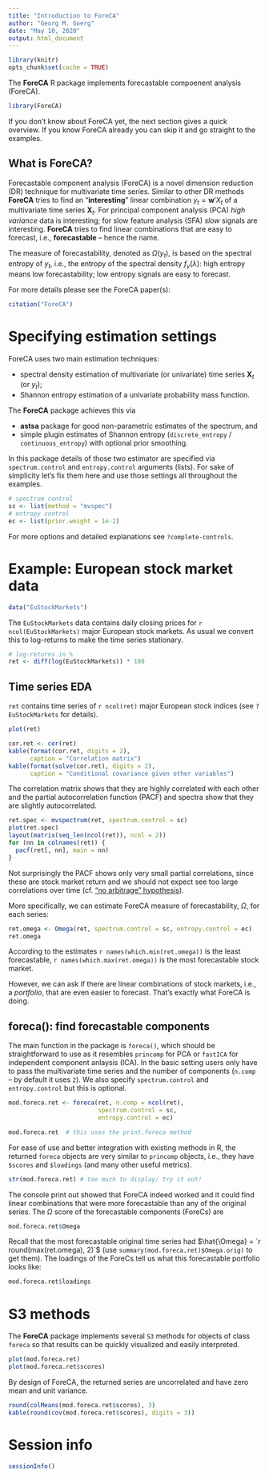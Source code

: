 ```yaml
---
title: "Introduction to ForeCA"
author: "Georg M. Goerg"
date: "May 10, 2020"
output: html_document
---
```

<!--
%\VignetteEngine{knitr::knitr}
%\VignetteIndexEntry{An Introduction to the ForeCA R package}
-->
```r
library(knitr)
opts_chunk$set(cache = TRUE)
```

The **ForeCA** R package implements forecastable compoenent analysis (ForeCA).

```r
library(ForeCA)
```


If you don't know about ForeCA yet, the next section gives a quick
overview.  If you know ForeCA already you can skip it and go straight to 
the examples.

## What is ForeCA?

Forecastable component analysis (ForeCA) is a novel dimension reduction (DR)
technique for multivariate time series.  Similar to other DR methods **ForeCA**
tries to find an "__interesting__" linear combination $y_t = \mathbf{w}' X_t$ of
a multivariate time series $\mathbf{X}_t$.  For principal component analysis
(PCA) *high variance* data is interesting; for slow feature analysis (SFA)
*slow* signals are interesting.  **ForeCA** tries to find linear combinations
that are easy to forecast, i.e., __forecastable__ -- hence the name.


The measure of forecastability, denoted as $\Omega(y_t)$, is based on the
spectral entropy of $y_t$, i.e., the entropy of the spectral density
$f_y(\lambda)$: high entropy means low forecastability; low entropy signals are
easy to forecast.

For more details please see the ForeCA paper(s):
```r
citation("ForeCA")
```

# Specifying estimation settings

ForeCA uses two main estimation techniques:

  * spectral density estimation of multivariate (or univariate) time series 
    $\mathbf{X}_t$ (or $y_t$);
  * Shannon entropy estimation of a univariate probability mass function.

The **ForeCA** package achieves this via

  * **astsa** package for good non-parametric estimates of the spectrum, and 
  * simple plugin estimates of Shannon entropy
   (`discrete_entropy` / `continuous_entropy`) with optional prior smoothing.

In this package details of those two estimator are specified via
`spectrum.control` and `entropy.control` arguments (lists).  For sake of
simplicity let's fix them here and use those settings all throughout the
examples.

```r
# spectrum control
sc <- list(method = "mvspec")
# entropy control
ec <- list(prior.weight = 1e-2)
```

For more options and detailed explanations see `?complete-controls`.

# Example: European stock market data

```r
data("EuStockMarkets")
```

The `EuStockMarkets` data contains daily closing prices for `r
ncol(EuStockMarkets)` major European stock markets.  As usual we convert this to
log-returns to make the time series stationary.


```r
# log-returns in %
ret <- diff(log(EuStockMarkets)) * 100
```

## Time series EDA

`ret` contains time series of `r ncol(ret)` major European stock indices (see
`?EuStockMarkets` for details). 

```r
plot(ret)
```

```r
cor.ret <- cor(ret)
kable(format(cor.ret, digits = 2), 
      caption = "Correlation matrix")
kable(format(solve(cor.ret), digits = 2),
      caption = "Conditional covariance given other variables")
```

The correlation matrix shows that they are highly correlated with each other and
the partial autocorrelation function (PACF) and spectra show that they are
slightly autocorrelated.

```r
ret.spec <- mvspectrum(ret, spectrum.control = sc)
plot(ret.spec)
layout(matrix(seq_len(ncol(ret)), ncol = 2))
for (nn in colnames(ret)) {
  pacf(ret[, nn], main = nn)
}
```

Not surprisingly the PACF shows only very small partial correlations, since
these are stock market return and we should not expect see too large
correlations over time (cf. ["no arbitrage"
hypothesis](http://en.wikipedia.org/wiki/Arbitrage)).

More specifically, we can estimate ForeCA measure of forecastability, $\Omega$,
for each series:

```r
ret.omega <- Omega(ret, spectrum.control = sc, entropy.control = ec)
ret.omega
```

According to the estimates `r names(which.min(ret.omega))` is the least
forecastable, `r names(which.max(ret.omega))` is the most forecastable stock
market.

However, we can ask if there are linear combinations of stock markets, i.e., a
*portfolio*, that are even easier to forecast.  That's exactly what ForeCA is
doing.

## foreca(): find forecastable components

The main function in the package is `foreca()`, which should be straightforward
to use as it resembles `princomp` for PCA or `fastICA` for independent component
anlaysis (ICA). In the basic setting users only have to pass the multivariate
time series and the number of components (`n.comp` -- by default it uses `2`).
We also specify `spectrum.control` and `entropy.control` but this is optional.

```r
mod.foreca.ret <- foreca(ret, n.comp = ncol(ret), 
                         spectrum.control = sc,
                         entropy.control = ec)
```
```r
mod.foreca.ret  # this uses the print.foreca method
```

For ease of use and better integration with existing methods in R, the returned
`foreca` objects are very similar to `princomp` objects, i.e., they have
`$scores` and `$loadings` (and many other useful metrics).

```r
str(mod.foreca.ret) # too much to display; try it out!
```

The console print out showed that ForeCA indeed worked and it could find linear
combinations that were more forecastable than any of the original series. The
$\Omega$ score of the forecastable components (ForeCs) are

```r
mod.foreca.ret$Omega
```

Recall that the most forecastable original time series had $\hat{\Omega} = 
`r round(max(ret.omega), 2)`$ (use `summary(mod.foreca.ret)$Omega.orig)` to get
them).  The loadings of the ForeCs tell us what this forecastable portfolio looks like:

```r
mod.foreca.ret$loadings
```

# S3 methods

The **ForeCA** package implements several `S3` methods for objects of class
`foreca` so that results can be quickly visualized and easily interpreted.

```r
plot(mod.foreca.ret)
plot(mod.foreca.ret$scores)
```

By design of ForeCA, the returned series are uncorrelated and have zero mean and
unit variance.

```r
round(colMeans(mod.foreca.ret$scores), 3)
kable(round(cov(mod.foreca.ret$scores), digits = 3))
```

# Session info

```r
sessionInfo()
```
